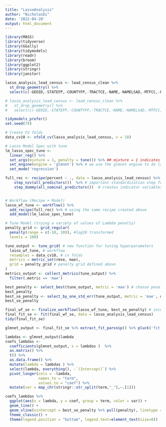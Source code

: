 ```yaml
---
title: "LassoAnalysis"
author: "NicholasDi"
date: '2022-04-20'
output: html_document
---
```


```r
library(MASS)
library(tidyverse)
library(GGally)
library(tidymodels)
library(readr)
library(broom)
library(ggplot2)
library(stringr)
library(janitor)
```

```r
lasso_analysis_lead_census <- lead_census_clean %>% 
  st_drop_geometry() %>% 
  select(c(-GEOID,-STATEFP,-COUNTYFP,-TRACTCE,-NAME,-NAMELSAD,-MTFCC,-FUNCSTAT,-INTPTLAT,-INTPTLON,-primary_county,-per_eblls_label,-num_EBLLs_tract,-pct_ebll_county,-pct_ebll_cat_label,-tract_county_name)) %>% select(-HighLead)

# lasso_analysis_lead_census <- lead_census_clean %>% 
#   st_drop_geometry() %>% 
#   select(c(-GEOID,-STATEFP,-COUNTYFP,-TRACTCE,-NAME,-NAMELSAD,-MTFCC,-FUNCSTAT,-INTPTLAT,-INTPTLON,-primary_county,-per_eblls_label,-num_EBLLs_tract,-pct_ebll_county,-pct_ebll_cat_label,-tract_county_name)) %>% 
```

```r
tidymodels_prefer()
set.seed(74)

# Create CV folds
data_cv10 <- vfold_cv(lasso_analysis_lead_census, v = 10)

# Lasso Model Spec with tune
lm_lasso_spec_tune <- 
  linear_reg() %>%
  set_args(mixture = 1, penalty = tune()) %>% ## mixture = 1 indicates Lasso
  set_engine(engine = 'glmnet') %>% # we use the glmnet engine to do lasso
  set_mode('regression') 

full_rec <- recipe(percent ~ ., data = lasso_analysis_lead_census) %>% # we want to model y based on all the predictors (. means include every predictor)
    step_nzv(all_predictors())  %>% # important standardization step for LASSO
    step_dummy(all_nominal_predictors())  # creates indicator variables for categorical variables


# Workflow (Recipe + Model)
lasso_wf_tune <- workflow() %>% 
  add_recipe(full_rec) %>% # using the same recipe created above
  add_model(lm_lasso_spec_tune) 

# Tune Model (trying a variety of values of Lambda penalty)
penalty_grid <- grid_regular(
  penalty(range = c(-10, 10)), #log10 transformed 
  levels = 100)

tune_output <- tune_grid( # new function for tuning hyperparameters
  lasso_wf_tune, # workflow
  resamples = data_cv10, # cv folds
  metrics = metric_set(rmse, mae),
  grid = penalty_grid # penalty grid defined above
)
metrics_output <- collect_metrics(tune_output) %>%
  filter(.metric == 'mae') 

best_penalty <- select_best(tune_output, metric = 'mae') # choose penalty value based on lowest mae
best_penalty
best_se_penalty <- select_by_one_std_err(tune_output, metric = 'mae', desc(penalty)) # choose penalty value based on the largest penalty within 1 SE of the lowest CV MAE
best_se_penalty

final_wf_se <- finalize_workflow(lasso_wf_tune, best_se_penalty) # incorporates penalty value to workflow
final_fit_se <- fit(final_wf_se, data = lasso_analysis_lead_census)
tidy(final_fit_se)

glmnet_output <- final_fit_se %>% extract_fit_parsnip() %>% pluck('fit') # extracting the original glmnet output

lambdas <- glmnet_output$lambda
coefs_lambdas <- 
  coefficients(glmnet_output, s = lambdas )  %>% 
  as.matrix() %>%  
  t() %>% 
  as.data.frame() %>% 
  mutate(lambda = lambdas ) %>% 
  select(lambda, everything(), -`(Intercept)`) %>% 
  pivot_longer(cols = -lambda, 
               names_to = "term", 
               values_to = "coef") %>%
  mutate(var = map_chr(stringr::str_split(term,"_"),~.[1]))

coefs_lambdas %>%
  ggplot(aes(x = lambda, y = coef, group = term, color = var)) +
  geom_line() +
  geom_vline(xintercept = best_se_penalty %>% pull(penalty), linetype = 'dashed') + 
  theme_classic() + 
  theme(legend.position = "bottom", legend.text=element_text(size=8))
```


